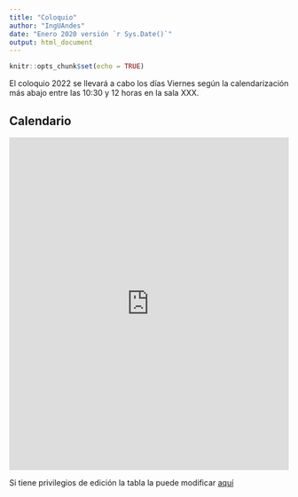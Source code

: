 ```yaml
---
title: "Coloquio"
author: "IngUAndes"
date: "Enero 2020 versión `r Sys.Date()`"
output: html_document
---
```


```r
knitr::opts_chunk$set(echo = TRUE)
```

El coloquio 2022 se llevará a cabo los días Viernes según la calendarización más abajo entre las 10:30 y 12 horas en la sala XXX.

## Calendario

<iframe style="width: 100%; height: 600px; border: none;" src="https://docs.google.com/spreadsheets/d/e/2PACX-1vQxLuNTt5Gc0-X-tDFeHx7F4pyk0XvaqQms8LKhNO166aPNdGy121g6WzTEWx1kwMYqZFBHrTS_3zs9/pubhtml?gid=0&amp;single=true&amp;widget=true&amp;headers=false&amp;range=C1:I44" width="640" height="480"></iframe>

Si tiene privilegios de edición la tabla la puede modificar [aquí](https://docs.google.com/spreadsheets/d/1xaXzWHzmCZqnTsHKeT0qhxaYFKL4I5B6mEdxOUst1cE/edit?usp=sharing)




<!-- <iframe src="https://docs.google.com/spreadsheets/d/e/2PACX-1vQxLuNTt5Gc0-X-tDFeHx7F4pyk0XvaqQms8LKhNO166aPNdGy121g6WzTEWx1kwMYqZFBHrTS_3zs9/pubhtml?gid=0&amp;single=true&amp;widget=true&amp;headers=false"></iframe> -->

